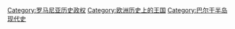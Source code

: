 [[Category:罗马尼亚历史政权|Category:罗马尼亚历史政权]]
[[Category:欧洲历史上的王国|Category:欧洲历史上的王国]]
[[Category:巴尔干半岛现代史|Category:巴尔干半岛现代史]]